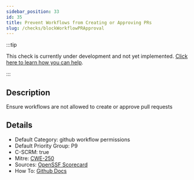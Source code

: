 ```yaml
---
sidebar_position: 33
id: 35
title: Prevent Workflows from Creating or Approving PRs
slug: /checks/blockWorkflowPRApproval
---
```


<!-- BANNER:START -->
:::tip

This check is currently under development and not yet implemented. [Click here to learn how you can help](/contribute).

:::
<!-- BANNER:END -->

<!-- DESCRIPTION:START -->
## Description
Ensure workflows are not allowed to create or approve pull requests
<!-- DESCRIPTION:END -->

<!-- DETAILS:START -->
## Details
- Default Category: github workflow permissions
- Default Priority Group: P9
- C-SCRM: true
- Mitre: [CWE-250](https://cwe.mitre.org/data/definitions/250.html)
- Sources: [OpenSSF Scorecard](https://github.com/ossf/scorecard/blob/main/docs/checks.md#token-permissions)
- How To: [Github Docs](https://docs.github.com/en/enterprise-cloud@latest/admin/policies/enforcing-policies-for-your-enterprise/enforcing-policies-for-github-actions-in-your-enterprise#preventing-github-actions-from-creating-or-approving-pull-requests)

<!-- DETAILS:END -->
